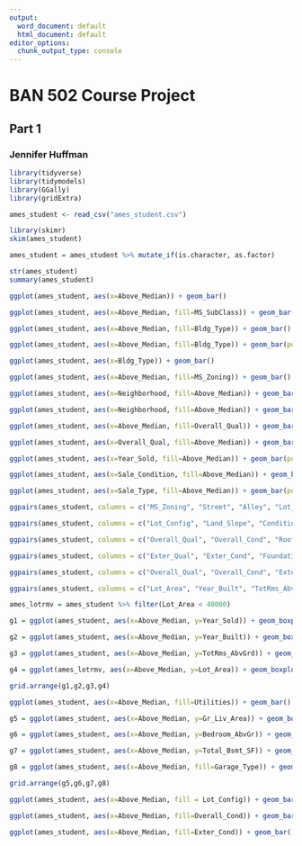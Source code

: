 ---
output:
  word_document: default
  html_document: default
editor_options:
  chunk_output_type: console
---
# BAN 502 Course Project
## Part 1
### Jennifer Huffman

```{r}
library(tidyverse)
library(tidymodels)
library(GGally)
library(gridExtra)
```

```{r}
ames_student <- read_csv("ames_student.csv")
```
```{r}
library(skimr)
skim(ames_student)
```
```{r}
ames_student = ames_student %>% mutate_if(is.character, as.factor)
```

```{r}
str(ames_student)
summary(ames_student)
```

```{r}
ggplot(ames_student, aes(x=Above_Median)) + geom_bar()

ggplot(ames_student, aes(x=Above_Median, fill=MS_SubClass)) + geom_bar()
```

```{r}
ggplot(ames_student, aes(x=Above_Median, fill=Bldg_Type)) + geom_bar()

ggplot(ames_student, aes(x=Above_Median, fill=Bldg_Type)) + geom_bar(position = "dodge")

ggplot(ames_student, aes(x=Bldg_Type)) + geom_bar()
```

```{r}
ggplot(ames_student, aes(x=Above_Median, fill=MS_Zoning)) + geom_bar()
```


```{r}
ggplot(ames_student, aes(x=Neighborhood, fill=Above_Median)) + geom_bar() + theme(axis.text.x = element_text(angle = 45, size = 5))

ggplot(ames_student, aes(x=Neighborhood, fill=Above_Median)) + geom_bar(position = "dodge") + theme(axis.text.x = element_text(angle = 45, size = 10))
```

```{r}
ggplot(ames_student, aes(x=Above_Median, fill=Overall_Qual)) + geom_bar()

ggplot(ames_student, aes(x=Overall_Qual, fill=Above_Median)) + geom_bar() + theme(axis.text.x = element_text(angle=45))
```

```{r}
ggplot(ames_student, aes(x=Year_Sold, fill=Above_Median)) + geom_bar(position = "dodge")
```

```{r}
ggplot(ames_student, aes(x=Sale_Condition, fill=Above_Median)) + geom_bar(position = "dodge")
```

```{r}
ggplot(ames_student, aes(x=Sale_Type, fill=Above_Median)) + geom_bar(position = "dodge")
```

```{r}
ggpairs(ames_student, columns = c("MS_Zoning", "Street", "Alley", "Lot_Shape", "Land_Contour", "Utilities", "Above_Median"))

ggpairs(ames_student, columns = c("Lot_Config", "Land_Slope", "Condition_1", "Condition_2", "Bldg_Type", "House_Style", "Above_Median"))

ggpairs(ames_student, columns = c("Overall_Qual", "Overall_Cond", "Roof_Style", "Roof_Matl", "Mas_Vnr_Type", "Above_Median"))

ggpairs(ames_student, columns = c("Exter_Qual", "Exter_Cond", "Foundation", "Bsmt_Qual", "Bsmt_Cond", "Bsmt_Exposure", "Above_Median"))

```

```{r}
ggpairs(ames_student, columns = c("Overall_Qual", "Overall_Cond", "Exter_Qual", "Exter_Cond", "Above_Median"))

ggpairs(ames_student, columns = c("Lot_Area", "Year_Built", "TotRms_AbvGrd", "Year_Sold", "Above_Median"))
```

```{r}
ames_lotrmv = ames_student %>% filter(Lot_Area < 40000)
```


```{r}
g1 = ggplot(ames_student, aes(x=Above_Median, y=Year_Sold)) + geom_boxplot()

g2 = ggplot(ames_student, aes(x=Above_Median, y=Year_Built)) + geom_boxplot()

g3 = ggplot(ames_student, aes(x=Above_Median, y=TotRms_AbvGrd)) + geom_boxplot()

g4 = ggplot(ames_lotrmv, aes(x=Above_Median, y=Lot_Area)) + geom_boxplot()

grid.arrange(g1,g2,g3,g4)
```

```{r}
ggplot(ames_student, aes(x=Above_Median, fill=Utilities)) + geom_bar()
```

```{r}
g5 = ggplot(ames_student, aes(x=Above_Median, y=Gr_Liv_Area)) + geom_boxplot()

g6 = ggplot(ames_student, aes(x=Above_Median, y=Bedroom_AbvGr)) + geom_boxplot()

g7 = ggplot(ames_student, aes(x=Above_Median, y=Total_Bsmt_SF)) + geom_boxplot()

g8 = ggplot(ames_student, aes(x=Above_Median, fill=Garage_Type)) + geom_bar()

grid.arrange(g5,g6,g7,g8)
```

```{r}
ggplot(ames_student, aes(x=Above_Median, fill = Lot_Config)) + geom_bar()
```

```{r}
ggplot(ames_student, aes(x=Above_Median, fill=Overall_Cond)) + geom_bar()

ggplot(ames_student, aes(x=Above_Median, fill=Exter_Cond)) + geom_bar()
```


